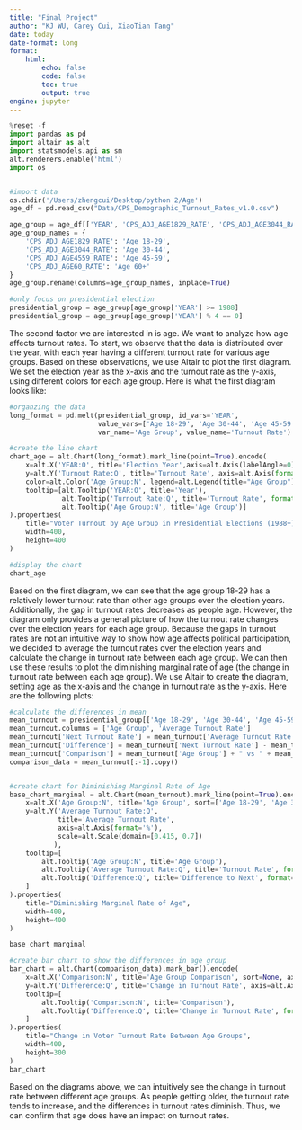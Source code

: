 ```yaml
---
title: "Final Project"
author: "KJ WU, Carey Cui, XiaoTian Tang"
date: today
date-format: long
format: 
    html:
        echo: false      
        code: false      
        toc: true        
        output: true     
engine: jupyter
---
```



```python
%reset -f
import pandas as pd
import altair as alt
import statsmodels.api as sm
alt.renderers.enable('html')
import os


#import data
os.chdir('/Users/zhengcui/Desktop/python 2/Age')
age_df = pd.read_csv("Data/CPS_Demographic_Turnout_Rates_v1.0.csv")

age_group = age_df[['YEAR', 'CPS_ADJ_AGE1829_RATE', 'CPS_ADJ_AGE3044_RATE', 'CPS_ADJ_AGE4559_RATE', 'CPS_ADJ_AGE60_RATE']].copy()
age_group_names = {
    'CPS_ADJ_AGE1829_RATE': 'Age 18-29',
    'CPS_ADJ_AGE3044_RATE': 'Age 30-44',
    'CPS_ADJ_AGE4559_RATE': 'Age 45-59',
    'CPS_ADJ_AGE60_RATE': 'Age 60+'
}
age_group.rename(columns=age_group_names, inplace=True)

#only focus on presidential election
presidential_group = age_group[age_group['YEAR'] >= 1988]
presidential_group = age_group[age_group['YEAR'] % 4 == 0]

```

The second factor we are interested in is age. We want to analyze how age affects turnout rates. To start, we observe that the data is distributed over the year, with each year having a different turnout rate for various age groups. Based on these observations, we use Altair to plot the first diagram. We set the election year as the x-axis and the turnout rate as the y-axis, using different colors for each age group. Here is what the first diagram looks like:
```python
#organzing the data
long_format = pd.melt(presidential_group, id_vars='YEAR',
                      value_vars=['Age 18-29', 'Age 30-44', 'Age 45-59', 'Age 60+'],
                      var_name='Age Group', value_name='Turnout Rate')

#create the line chart
chart_age = alt.Chart(long_format).mark_line(point=True).encode(
    x=alt.X('YEAR:O', title='Election Year',axis=alt.Axis(labelAngle=0)),
    y=alt.Y('Turnout Rate:Q', title='Turnout Rate', axis=alt.Axis(format='%', titleAnchor='middle')),
    color=alt.Color('Age Group:N', legend=alt.Legend(title="Age Group")),
    tooltip=[alt.Tooltip('YEAR:O', title='Year'),
             alt.Tooltip('Turnout Rate:Q', title='Turnout Rate', format='.2%'),
             alt.Tooltip('Age Group:N', title='Age Group')]
).properties(
    title="Voter Turnout by Age Group in Presidential Elections (1988+)",
    width=400,
    height=400
)

#display the chart
chart_age
```

Based on the first diagram, we can see that the age group 18-29 has a relatively lower turnout rate than other age groups over the election years. Additionally, the gap in turnout rates decreases as people age. However, the diagram only provides a general picture of how the turnout rate changes over the election years for each age group. Because the gaps in turnout rates are not an intuitive way to show how age affects political participation, we decided to average the turnout rates over the election years and calculate the change in turnout rate between each age group. We can then use these results to plot the diminishing marginal rate of age (the change in turnout rate between each age group). We use Altair to create the diagram, setting age as the x-axis and the change in turnout rate as the y-axis. Here are the following plots:
```python
#calculate the differences in mean
mean_turnout = presidential_group[['Age 18-29', 'Age 30-44', 'Age 45-59', 'Age 60+']].mean().reset_index()
mean_turnout.columns = ['Age Group', 'Average Turnout Rate']
mean_turnout['Next Turnout Rate'] = mean_turnout['Average Turnout Rate'].shift(-1)
mean_turnout['Difference'] = mean_turnout['Next Turnout Rate'] - mean_turnout['Average Turnout Rate']  
mean_turnout['Comparison'] = mean_turnout['Age Group'] + " vs " + mean_turnout['Age Group'].shift(-1)
comparison_data = mean_turnout[:-1].copy()


#create chart for Diminishing Marginal Rate of Age
base_chart_marginal = alt.Chart(mean_turnout).mark_line(point=True).encode(
    x=alt.X('Age Group:N', title='Age Group', sort=['Age 18-29', 'Age 30-44', 'Age 45-59', 'Age 60+'], axis=alt.Axis(labelAngle=0)),
    y=alt.Y('Average Turnout Rate:Q', 
            title='Average Turnout Rate', 
            axis=alt.Axis(format='%'),
            scale=alt.Scale(domain=[0.415, 0.7])  
           ),
    tooltip=[
        alt.Tooltip('Age Group:N', title='Age Group'),
        alt.Tooltip('Average Turnout Rate:Q', title='Turnout Rate', format='.2%'),
        alt.Tooltip('Difference:Q', title='Difference to Next', format='.2%')
    ]
).properties(
    title="Diminishing Marginal Rate of Age",
    width=400,
    height=400
)

base_chart_marginal
```

```python
#create bar chart to show the differences in age group
bar_chart = alt.Chart(comparison_data).mark_bar().encode(
    x=alt.X('Comparison:N', title='Age Group Comparison', sort=None, axis=alt.Axis(labelAngle=0)),
    y=alt.Y('Difference:Q', title='Change in Turnout Rate', axis=alt.Axis(format='%')),
    tooltip=[
        alt.Tooltip('Comparison:N', title='Comparison'),
        alt.Tooltip('Difference:Q', title='Change in Turnout Rate', format='.2%')
    ]
).properties(
    title="Change in Voter Turnout Rate Between Age Groups",
    width=400,
    height=300
)
bar_chart
```

Based on the diagrams above, we can intuitively see the change in turnout rate between different age groups. As people getting older, the turnout rate tends to increase, and the differences in turnout rates diminish. Thus, we can confirm that age does have an impact on turnout rates.











